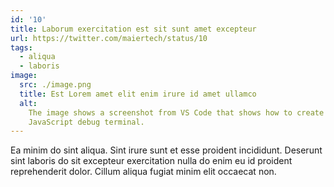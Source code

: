 ```yaml
---
id: '10'
title: Laborum exercitation est sit sunt amet excepteur
url: https://twitter.com/maiertech/status/10
tags:
  - aliqua
  - laboris
image:
  src: ./image.png
  title: Est Lorem amet elit enim irure id amet ullamco
  alt:
    The image shows a screenshot from VS Code that shows how to create a
    JavaScript debug terminal.
---
```


Ea minim do sint aliqua. Sint irure sunt et esse proident incididunt. Deserunt
sint laboris do sit excepteur exercitation nulla do enim eu id proident
reprehenderit dolor. Cillum aliqua fugiat minim elit occaecat non.
